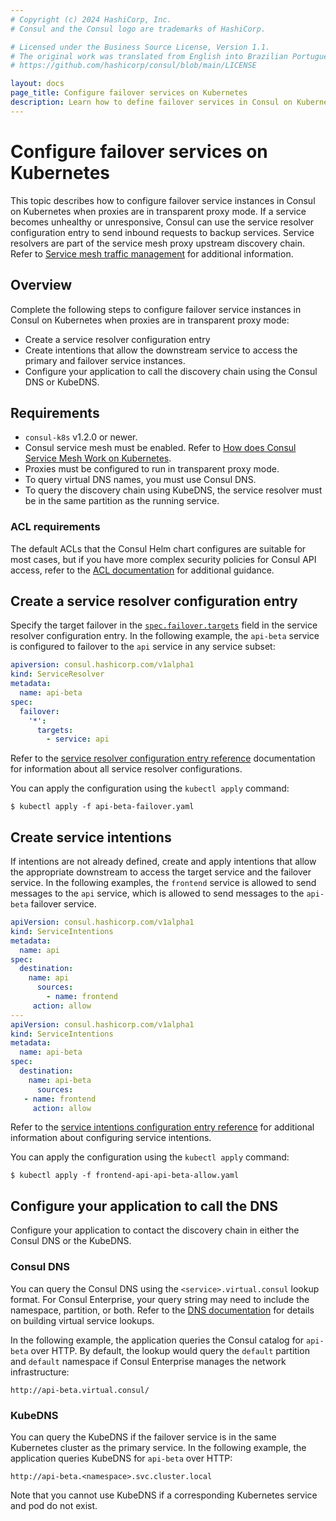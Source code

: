 ```yaml
---
# Copyright (c) 2024 HashiCorp, Inc.
# Consul and the Consul logo are trademarks of HashiCorp.

# Licensed under the Business Source License, Version 1.1.
# The original work was translated from English into Brazilian Portuguese.
# https://github.com/hashicorp/consul/blob/main/LICENSE

layout: docs
page_title: Configure failover services on Kubernetes
description: Learn how to define failover services in Consul on Kubernetes when proxies are in transparent proxy mode. Consul can send traffic to backup service instances if a destination service becomes unhealthy or unresponsive.
---
```


# Configure failover services on Kubernetes

This topic describes how to configure failover service instances in Consul on Kubernetes when proxies are in transparent proxy mode. If a service becomes unhealthy or unresponsive, Consul can use the service resolver configuration entry to send inbound requests to backup services. Service resolvers are part of the service mesh proxy upstream discovery chain. Refer to [Service mesh traffic management](/consul/docs/manage-traffic) for additional information.

## Overview

Complete the following steps to configure failover service instances in Consul on Kubernetes when proxies are in transparent proxy mode:

- Create a service resolver configuration entry
- Create intentions that allow the downstream service to access the primary and failover service instances.
- Configure your application to call the discovery chain using the Consul DNS or KubeDNS.

## Requirements

- `consul-k8s` v1.2.0 or newer.
- Consul service mesh must be enabled. Refer to [How does Consul Service Mesh Work on Kubernetes](/consul/docs/k8s/connect).
- Proxies must be configured to run in transparent proxy mode.
- To query virtual DNS names, you must use Consul DNS.
- To query the discovery chain using KubeDNS, the service resolver must be in the same partition as the running service.

### ACL requirements

The default ACLs that the Consul Helm chart configures are suitable for most cases, but if you have more complex security policies for Consul API access, refer to the [ACL documentation](/consul/docs/secure/acl) for additional guidance.

## Create a service resolver configuration entry

Specify the target failover in the [`spec.failover.targets`](/consul/docs/reference/config-entry/service-resolver#failover-targets-service) field in the service resolver configuration entry. In the following example, the `api-beta` service is configured to failover to the `api` service in any service subset:

<CodeBlockConfig filename="api-beta-failover.yaml">

```yaml
apiversion: consul.hashicorp.com/v1alpha1
kind: ServiceResolver
metadata:
  name: api-beta
spec:
  failover:
    '*':
      targets:
        - service: api
```

</CodeBlockConfig>

Refer to the [service resolver configuration entry reference](/consul/docs/reference/config-entry/service-resolver) documentation for information about all service resolver configurations.

You can apply the configuration using the `kubectl apply` command:

```shell-session
$ kubectl apply -f api-beta-failover.yaml
```

## Create service intentions

If intentions are not already defined, create and apply intentions that allow the appropriate downstream to access the target service and the failover service. In the following examples, the `frontend` service is allowed to send messages to the `api` service, which is allowed to send messages to the `api-beta` failover service.


<CodeBlockConfig filename="frontend-api-api-beta-allow.yaml">

```yaml
apiVersion: consul.hashicorp.com/v1alpha1
kind: ServiceIntentions
metadata:
  name: api
spec:
  destination:
    name: api
      sources:
        - name: frontend
     action: allow
---
apiVersion: consul.hashicorp.com/v1alpha1
kind: ServiceIntentions
metadata:
  name: api-beta
spec:
  destination:
    name: api-beta
      sources:
   - name: frontend
     action: allow
```

</CodeBlockConfig>

Refer to the [service intentions configuration entry reference](/consul/docs/reference/config-entry/service-intentions) for additional information about configuring service intentions.

You can apply the configuration using the `kubectl apply` command:

```shell-session
$ kubectl apply -f frontend-api-api-beta-allow.yaml
```

## Configure your application to call the DNS

Configure your application to contact the discovery chain in either the Consul DNS or the KubeDNS.

### Consul DNS

You can query the Consul DNS using the `<service>.virtual.consul` lookup format. For Consul Enterprise, your query string may need to include the namespace, partition, or both. Refer to the [DNS documentation](/consul/docs/services/discovery/dns-static-lookups#service-virtual-ip-lookups) for details on building virtual service lookups.

In the following example, the application queries the Consul catalog for `api-beta` over HTTP. By default, the lookup would query the `default` partition and `default` namespace if Consul Enterprise manages the network infrastructure:

```text
http://api-beta.virtual.consul/
```

### KubeDNS

You can query the KubeDNS if the failover service is in the same Kubernetes cluster as the primary service. In the following example, the application queries KubeDNS for `api-beta` over HTTP:

```text
http://api-beta.<namespace>.svc.cluster.local
```

Note that you cannot use KubeDNS if a corresponding Kubernetes service and pod
do not exist.
